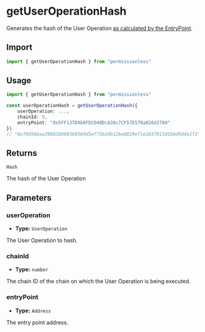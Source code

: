 # getUserOperationHash

Generates the hash of the User Operation [as calculated by the EntryPoint](https://github.com/eth-infinitism/account-abstraction/blob/465f22310fcc639964e6ab5f8aa648770c6d8981/contracts/core/EntryPoint.sol#L296-L302).

## Import

```ts
import { getUserOperationHash } from "permissionless"
```

## Usage

```ts
import { getUserOperationHash } from "permissionless"

const userOperationHash = getUserOperationHash({
    userOperation: ...,
    chainId: 5,
    entryPoint: "0x5FF137D4b0FDCD49DcA30c7CF57E578a026d2789"
})
// "0xf0d56baa398828898360589d5ef75b24b12be0829ef1e1037013d1b6d9dda1f2"
```

## Returns

`Hash`

The hash of the User Operation

## Parameters

### userOperation

- **Type:** `UserOperation`

The User Operation to hash.

### chainId

- **Type:** `number`

The chain ID of the chain on which the User Operation is being executed.

### entryPoint

- **Type:** `Address`

The entry point address.